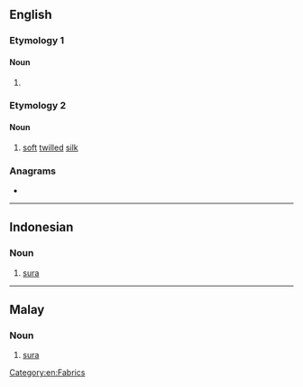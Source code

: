 {{also|şurah}}
==English==

===Etymology 1===

====Noun====
{{en-noun}}

# {{alternative spelling of|sura|lang=en}}

===Etymology 2===

====Noun====
{{en-noun|~}}

# [[soft]] [[twill]]ed [[silk]]

===Anagrams===
* {{anagrams|en|Ashur|Rauhs|Shuar|sahur|shura}}

[[Category:en:Fabrics]]

----

==Indonesian==

===Noun===
{{id-noun}}

# {{lb|id|Islam}} [[sura]]

----

==Malay==

===Noun===
{{ms-noun}}

# {{lb|ms|Islam}} [[sura]]
